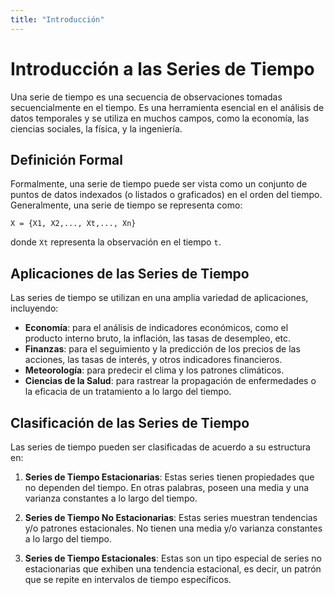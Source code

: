 ```yaml
---
title: "Introducción"
---
```


# Introducción a las Series de Tiempo

Una serie de tiempo es una secuencia de observaciones tomadas secuencialmente en el tiempo. Es una herramienta esencial en el análisis de datos temporales y se utiliza en muchos campos, como la economía, las ciencias sociales, la física, y la ingeniería.

## Definición Formal

Formalmente, una serie de tiempo puede ser vista como un conjunto de puntos de datos indexados (o listados o graficados) en el orden del tiempo. Generalmente, una serie de tiempo se representa como:

    X = {X1, X2,..., Xt,..., Xn}

donde `Xt` representa la observación en el tiempo `t`.

## Aplicaciones de las Series de Tiempo

Las series de tiempo se utilizan en una amplia variedad de aplicaciones, incluyendo:

- **Economía**: para el análisis de indicadores económicos, como el producto interno bruto, la inflación, las tasas de desempleo, etc.
- **Finanzas**: para el seguimiento y la predicción de los precios de las acciones, las tasas de interés, y otros indicadores financieros.
- **Meteorología**: para predecir el clima y los patrones climáticos.
- **Ciencias de la Salud**: para rastrear la propagación de enfermedades o la eficacia de un tratamiento a lo largo del tiempo.

## Clasificación de las Series de Tiempo

Las series de tiempo pueden ser clasificadas de acuerdo a su estructura en:

1. **Series de Tiempo Estacionarias**: Estas series tienen propiedades que no dependen del tiempo. En otras palabras, poseen una media y una varianza constantes a lo largo del tiempo.

2. **Series de Tiempo No Estacionarias**: Estas series muestran tendencias y/o patrones estacionales. No tienen una media y/o varianza constantes a lo largo del tiempo.

3. **Series de Tiempo Estacionales**: Estas son un tipo especial de series no estacionarias que exhiben una tendencia estacional, es decir, un patrón que se repite en intervalos de tiempo específicos.
